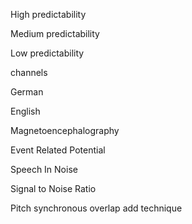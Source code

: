 <!-- \item[1-D, 2-D] One- or two-dimensional, referring **in this thesis** to spatial dimensions in an image. -->

\item[HP] High predictability

\item[MP] Medium predictability

\item[LP] Low predictability

\item[ch] channels

\item[DE] German

\item[EN] English

\item[MEG] Magnetoencephalography

\item[ERP] Event Related Potential

\item[SPIN] Speech In Noise

\item[SNR] Signal to Noise Ratio

\item[PSOLA] Pitch synchronous overlap add technique

